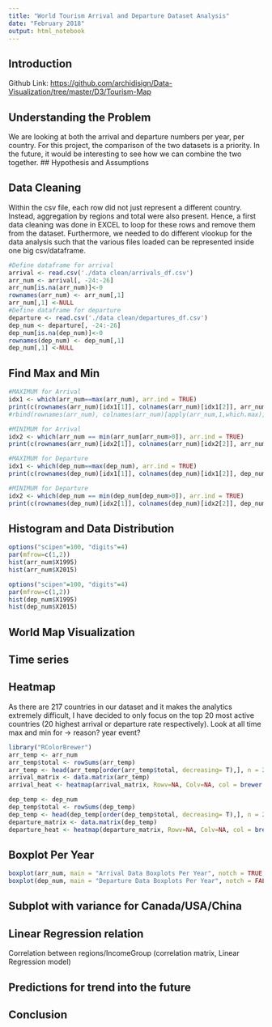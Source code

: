 ```yaml
---
title: "World Tourism Arrival and Departure Dataset Analysis"
date: "February 2018"
output: html_notebook
---
```


## Introduction

Github Link: <https://github.com/archidisign/Data-Visualization/tree/master/D3/Tourism-Map>

## Understanding the Problem
We are looking at both the arrival and departure numbers per year, per country. For this project, the comparison of the two datasets is a priority. In the future, it would be interesting to see how we can combine the two together.
## Hypothesis and Assumptions

## Data Cleaning
Within the csv file, each row did not just represent a different country. Instead, aggregation by regions and total were also present. Hence, a first data cleaning was done in EXCEL to loop for these rows and remove them from the dataset. Furthermore, we needed to do different vlookup for the data analysis such that the various files loaded can be represented inside one big csv/dataframe. 
```r
#Define dataframe for arrival
arrival <- read.csv('./data clean/arrivals_df.csv')
arr_num <- arrival[, -24:-26]
arr_num[is.na(arr_num)]<-0
rownames(arr_num) <- arr_num[,1]
arr_num[,1] <-NULL
#Define dataframe for departure
departure <- read.csv('./data clean/departures_df.csv')
dep_num <- departure[, -24:-26]
dep_num[is.na(dep_num)]<-0
rownames(dep_num) <- dep_num[,1]
dep_num[,1] <-NULL
```

## Find Max and Min
```r
#MAXIMUM for Arrival
idx1 <- which(arr_num==max(arr_num), arr.ind = TRUE)
print(c(rownames(arr_num)[idx1[1]], colnames(arr_num)[idx1[2]], arr_num[idx1]))
#rbind(rownames(arr_num), colnames(arr_num)[apply(arr_num,1,which.max)])

#MINIMUM for Arrival
idx2 <- which(arr_num == min(arr_num[arr_num>0]), arr.ind = TRUE)
print(c(rownames(arr_num)[idx2[1]], colnames(arr_num)[idx2[2]], arr_num[idx2]))

#MAXIMUM for Departure
idx1 <- which(dep_num==max(dep_num), arr.ind = TRUE)
print(c(rownames(dep_num)[idx1[1]], colnames(dep_num)[idx1[2]], dep_num[idx1]))

#MINIMUM for Departure
idx2 <- which(dep_num == min(dep_num[dep_num>0]), arr.ind = TRUE)
print(c(rownames(dep_num)[idx2[1]], colnames(dep_num)[idx2[2]], dep_num[idx2]))
```

## Histogram and Data Distribution
```r
options("scipen"=100, "digits"=4)
par(mfrow=c(1,2))
hist(arr_num$X1995)
hist(arr_num$X2015)
```

```r
options("scipen"=100, "digits"=4)
par(mfrow=c(1,2))
hist(dep_num$X1995)
hist(dep_num$X2015)
```
## World Map Visualization

## Time series

## Heatmap
As there are 217 countries in our dataset and it makes the analytics extremely difficult, I have decided to only focus on the top 20 most active countries (20 highest arrival or departure rate respectively).
Look at all time max and min for -> reason? year event?
```r
library("RColorBrewer")
arr_temp <- arr_num
arr_temp$total <- rowSums(arr_temp)
arr_temp <- head(arr_temp[order(arr_temp$total, decreasing= T),], n = 20)
arrival_matrix <- data.matrix(arr_temp)
arrival_heat <- heatmap(arrival_matrix, Rowv=NA, Colv=NA, col = brewer.pal(9, "Blues"), scale="column", margins=c(5,10))
```

```r
dep_temp <- dep_num
dep_temp$total <- rowSums(dep_temp)
dep_temp <- head(dep_temp[order(dep_temp$total, decreasing= T),], n = 20)
departure_matrix <- data.matrix(dep_temp)
departure_heat <- heatmap(departure_matrix, Rowv=NA, Colv=NA, col = brewer.pal(9, "Oranges"), scale="column", margins=c(5,10))
```

## Boxplot Per Year
```r
boxplot(arr_num, main = "Arrival Data Boxplots Per Year", notch = TRUE, col = 1:20)
boxplot(dep_num, main = "Departure Data Boxplots Per Year", notch = FALSE, col = 1:20)
```

## Subplot with variance for Canada/USA/China

## Linear Regression relation
Correlation between regions/IncomeGroup (correlation matrix, Linear Regression model)

## Predictions for trend into the future

## Conclusion